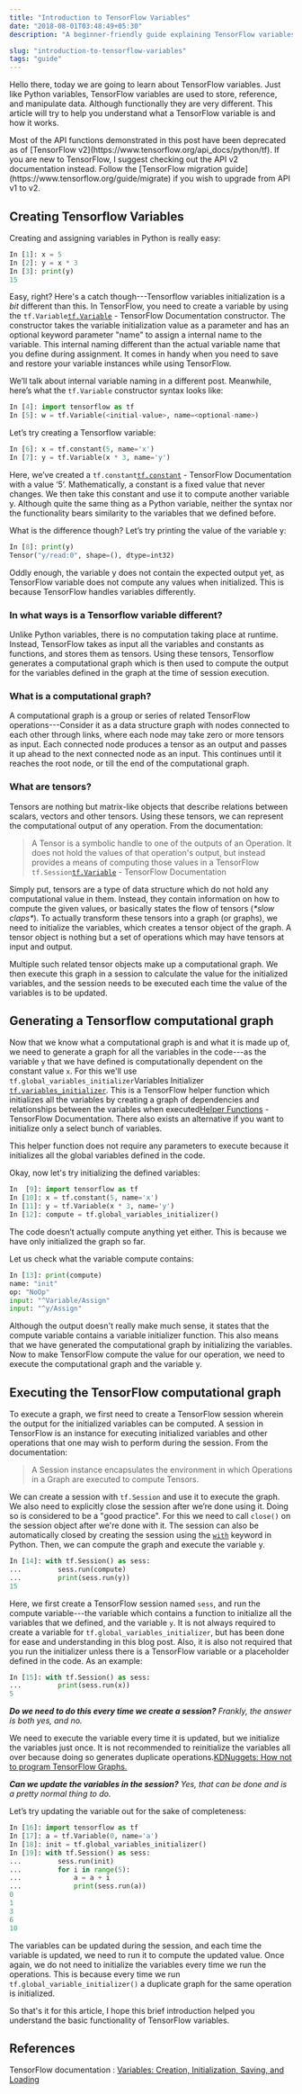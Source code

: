 ```yaml
---
title: "Introduction to TensorFlow Variables"
date: "2018-08-01T03:48:49+05:30"
description: "A beginner-friendly guide explaining TensorFlow variables: what they are, how they differ from Python variables, and the essentials of creating, initializing, and executing them within computational graphs."

slug: "introduction-to-tensorflow-variables"
tags: "guide"
---
```


Hello there, today we are going to learn about TensorFlow variables. Just like Python variables, TensorFlow variables are used to store, reference, and manipulate data. Although functionally they are very different. This article will try to help you understand what a TensorFlow variable is and how it works.

<Message type="warning">
  Most of the API functions demonstrated in this post have been deprecated as of
  [TensorFlow v2](https://www.tensorflow.org/api_docs/python/tf). If you are new
  to TensorFlow, I suggest checking out the API v2 documentation instead. Follow
  the [TensorFlow migration guide](https://www.tensorflow.org/guide/migrate) if
  you wish to upgrade from API v1 to v2.
</Message>

## Creating Tensorflow Variables

Creating and assigning variables in Python is really easy:

```py
In [1]: x = 5
In [2]: y = x * 3
In [3]: print(y)
15
```

Easy, right? Here's a catch though---Tensorflow variables initialization is a _bit_ different than this. In TensorFlow, you need to create a variable by using the `tf.Variable`<Sidenote id="1">[`tf.Variable`](https://www.tensorflow.org/versions/r1.15/api_docs/python/tf/Variable) - TensorFlow Documentation</Sidenote> constructor. The constructor takes the variable initialization value as a parameter and has an optional keyword parameter "name" to assign a internal name to the variable. This internal naming different than the actual variable name that you define during assignment. It comes in handy when you need to save and restore your variable instances while using TensorFlow.

We’ll talk about internal variable naming in a different post. Meanwhile, here’s what the `tf.Variable` constructor syntax looks like:

```py
In [4]: import tensorflow as tf
In [5]: w = tf.Variable(<initial-value>, name=<optional-name>)
```

Let’s try creating a Tensorflow variable:

```py
In [6]: x = tf.constant(5, name='x')
In [7]: y = tf.Variable(x * 3, name='y')
```

Here, we’ve created a `tf.constant`<Sidenote id="2">[`tf.constant`](https://www.tensorflow.org/versions/r1.15/api_docs/python/tf/constant) - TensorFlow Documentation</Sidenote> with a value ‘5’. Mathematically, a constant is a fixed value that never changes. We then take this constant and use it to compute another variable y. Although quite the same thing as a Python variable, neither the syntax nor the functionality bears similarity to the variables that we defined before.

What is the difference though? Let’s try printing the value of the variable y:

```python
In [8]: print(y)
Tensor("y/read:0", shape=(), dtype=int32)
```

Oddly enough, the variable y does not contain the expected output yet, as TensorFlow variable does not compute any values when initialized. This is because TensorFlow handles variables differently.

### In what ways is a Tensorflow variable different?

Unlike Python variables, there is no computation taking place at runtime. Instead, TensorFlow takes as input all the variables and constants as functions, and stores them as tensors. Using these tensors, Tensorflow generates a computational graph which is then used to compute the output for the variables defined in the graph at the time of session execution.

### What is a computational graph?

A computational graph is a group or series of related TensorFlow operations---Consider it as a data structure graph with nodes connected to each other through links, where each node may take zero or more tensors as input. Each connected node produces a tensor as an output and passes it up ahead to the next connected node as an input. This continues until it reaches the root node, or till the end of the computational graph.

### What are tensors?

Tensors are nothing but matrix-like objects that describe relations between scalars, vectors and other tensors. Using these tensors, we can represent the computational output of any operation. From the documentation:

> A Tensor is a symbolic handle to one of the outputs of an Operation. It does not hold the values of that operation's output, but instead provides a means of computing those values in a TensorFlow `tf.Session`<Sidenote id="3">[`tf.Variable`](https://github.com/tensorflow/docs/blob/r1.10/site/en/api_guides/python/state_ops.md#variable-helper-functions) - TensorFlow Documentation</Sidenote>

Simply put, tensors are a type of data structure which do not hold any computational value in them. Instead, they contain information on how to compute the given values, or basically states the flow of tensors (_\*slow claps\*_). To actually transform these tensors into a graph (or graphs), we need to initialize the variables, which creates a tensor object of the graph. A tensor object is nothing but a set of operations which may have tensors at input and output.

Multiple such related tensor objects make up a computational graph. We then execute this graph in a session to calculate the value for the initialized variables, and the session needs to be executed each time the value of the variables is to be updated.

## Generating a Tensorflow computational graph

Now that we know what a computational graph is and what it is made up of, we need to generate a graph for all the variables in the code---as the variable `y` that we have defined is computationally dependent on the constant value `x`. For this we'll use `tf.global_variables_initializer`<Sidenote id="4">Variables Initializer [`tf.variables_initializer`](https://www.tensorflow.org/versions/r1.15/api_docs/python/tf/initializers/variables)</Sidenote>. This is a TensorFlow helper function which initializes all the variables by creating a graph of dependencies and relationships between the variables when executed<Sidenote id="5">[Helper Functions](https://github.com/tensorflow/docs/blob/r1.10/site/en/api_guides/python/state_ops.md#variable-helper-functions) - TensorFlow Documentation</Sidenote>. There also exists an alternative if you want to initialize only a select bunch of variables.

This helper function does not require any parameters to execute because it initializes all the global variables defined in the code.

Okay, now let's try initializing the defined variables:

```py
In  [9]: import tensorflow as tf
In [10]: x = tf.constant(5, name='x')
In [11]: y = tf.Variable(x * 3, name='y')
In [12]: compute = tf.global_variables_initializer()
```

The code doesn’t actually compute anything yet either. This is because we have only initialized the graph so far.

Let us check what the variable compute contains:

```py
In [13]: print(compute)
name: "init"
op: "NoOp"
input: "^Variable/Assign"
input: "^y/Assign"
```

Although the output doesn't really make much sense, it states that the compute variable contains a variable initializer function. This also means that we have generated the computational graph by initializing the variables. Now to make TensorFlow compute the value for our operation, we need to execute the computational graph and the variable y.

## Executing the TensorFlow computational graph

To execute a graph, we first need to create a TensorFlow session wherein the output for the initialized variables can be computed. A session in TensorFlow is an instance for executing initialized variables and other operations that one may wish to perform during the session. From the documentation:

> A Session instance encapsulates the environment in which Operations in a Graph are executed to compute Tensors.

We can create a session with `tf.Session` and use it to execute the graph. We also need to explicitly close the session after we’re done using it. Doing so is considered to be a "good practice". For this we need to call `close()` on the session object after we're done with it. The session can also be automatically closed by creating the session using the [`with`](https://docs.python.org/3/reference/compound_stmts.html#with) keyword in Python. Then, we can compute the graph and execute the variable y.

```py
In [14]: with tf.Session() as sess:
...         sess.run(compute)
...         print(sess.run(y))
15
```

Here, we first create a TensorFlow session named `sess`, and run the compute variable---the variable which contains a function to initialize all the variables that we defined, and the variable `y`. It is not always required to create a variable for `tf.global_variables_initializer`, but has been done for ease and understanding in this blog post. Also, it is also not required that you run the initializer unless there is a TensorFlow variable or a placeholder defined in the code. As an example:

```py
In [15]: with tf.Session() as sess:
...         print(sess.run(x))
5
```

_**Do we need to do this every time we create a session?** Frankly, the answer is both yes, and no._

We need to execute the variable every time it is updated, but we initialize the variables just once. It is not recommended to reinitialize the variables all over because doing so generates duplicate operations.<Sidenote id="6">[KDNuggets: How not to program TensorFlow Graphs.](http://www.kdnuggets.com/2017/05/how-not-program-tensorflow-graph.html)</Sidenote>

**_Can we update the variables in the session?_** _Yes, that can be done and is a pretty normal thing to do._

Let’s try updating the variable out for the sake of completeness:

```py
In [16]: import tensorflow as tf
In [17]: a = tf.Variable(0, name='a')
In [18]: init = tf.global_variables_initializer()
In [19]: with tf.Session() as sess:
...         sess.run(init)
...         for i in range(5):
...             a = a + i
...             print(sess.run(a))
0
1
3
6
10
```

The variables can be updated during the session, and each time the variable is updated, we need to run it to compute the updated value. Once again, we do not need to initialize the variables every time we run the operations. This is because every time we run `tf.global_variable_initializer()` a duplicate graph for the same operation is initialized.

So that's it for this article, I hope this brief introduction helped you understand the basic functionality of TensorFlow variables.

## References

TensorFlow documentation : [Variables: Creation, Initialization, Saving, and Loading](https://www.tensorflow.org/programmers_guide/variables)
